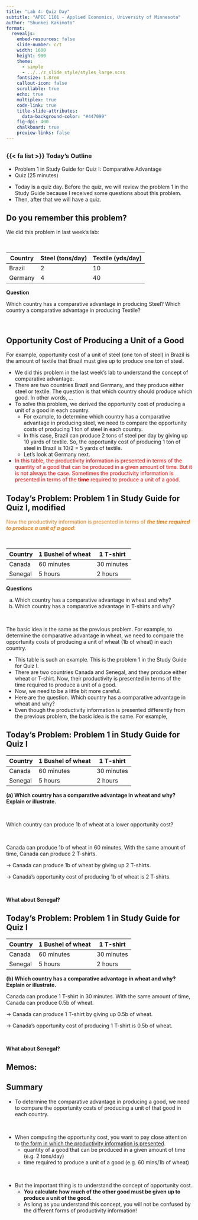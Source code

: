 ```yaml
---
title: "Lab 4: Quiz Day"
subtitle: "APEC 1101 - Applied Economics, University of Minnesota"
author: "Shunkei Kakimoto"
format: 
  revealjs:
    embed-resources: false
    slide-number: c/t
    width: 1600
    height: 900
    theme: 
      - simple 
      - ../../z_slide_style/styles_large.scss
    fontsize: 1.8rem
    callout-icon: false
    scrollable: true
    echo: true
    multiplex: true
    code-link: true
    title-slide-attributes:
      data-background-color: "#447099"
    fig-dpi: 400
    chalkboard: true
    preview-links: false
---
```


## {.center}
### {{< fa list >}} Today's Outline {.center}

+ Problem 1 in Study Guide for Quiz I: Comparative Advantage
+ Quiz (25 minutes)

:::{.notes}
+ Today is a quiz day. Before the quiz, we will review the problem 1 in the Study Guide  because I received some questions about this problem.
+ Then, after that we will have a quiz.
:::



## Do you remember this problem? {.center}

We did this problem in last week's lab:

<br>

| Country | Steel (tons/day) | Textile (yds/day) |
|---------|--------------|----------------|
| Brazil  | 2            | 10              |
| Germany | 4            | 40              |

**Question**

Which country has a comparative advantage in producing Steel? Which country a comparative advantage in producing Textile?

<br>

:::{.fragment}
::: {.callout-important}
## Opportunity Cost of Producing a Unit of a Good
For example, opportunity cost of a unit of steel (one ton of steel) in Brazil is the amount of textile that Brazil must give up to produce one ton of steel.
:::
:::


:::{.notes}
+ We did this problem in the last week's lab to understand the concept of comparative advantage.
+ There are two countries Brazil and Germany, and they produce either steel or textile. The question is that which country should produce which good. In other words, ...
+ To solve this problem, we derived the opportunity cost of producing a unit of a good in each country.
  + For example, to determine which country has a comparative advantage in producing steel, we need to compare the opportunity costs of producing 1 ton of steel in each country.
  + In this case, Brazil can produce 2 tons of steel per day by giving up 10 yards of textile. So, the opportunity cost of producing 1 ton of steel in Brazil is 10/2 = 5 yards of textile.
  + Let's look at Germany next. 


+ [In this table, the productivity information is presented in terms of the quantity of a good that can be produced in a given amount of time. But it is not always the case. Sometimes the productivity information is presented in terms of the **time** required to produce a unit of a good.]{style="color: red;"}
:::


## Today's Problem: Problem 1 in Study Guide for Quiz I, modified

[Now the productivity information is presented in terms of ***the time required to produce a unit of a good***:]{style="color: #f57f17;"}

<br>

| Country | 1 Bushel of wheat | 1 T-shirt |
|---------|--------------|----------------|
| Canada  | 60 minutes            | 30 minutes              |
| Senegal | 5 hours            | 2 hours              |

**Questions**

a. Which country has a comparative advantage in wheat and why?
b. Which country has a comparative advantage in T-shirts and why?

<br>

:::{.fragment}
::: {.callout-important}
The basic idea is the same as the previous problem. For example, to determine the comparative advantage in wheat, we need to compare the opportunity costs of producing a unit of wheat (1b of wheat) in each country.
:::
:::


:::{.notes}
+ This table is such an example. This is the problem 1 in the Study Guide for Quiz I.
+ There are two countries Canada and Senegal, and they produce either wheat or T-shirt. Now, their productivity is presented in terms of the time required to produce a unit of a good.
+ Now, we need to be a little bit more careful. 
+ Here are the question. Which country has a comparative advantage in wheat and why?
+ Even though the productivity information is presented differently from the previous problem, the basic idea is the same. For example, 
:::


## Today's Problem: Problem 1 in Study Guide for Quiz I 

| Country | 1 Bushel of wheat | 1 T-shirt |
|---------|--------------|----------------|
| Canada  | 60 minutes            | 30 minutes              |
| Senegal | 5 hours            | 2 hours              |

**(a) Which country has a comparative advantage in wheat and why? Explain or illustrate.**

<br>

[Which country can produce 1b of wheat at a lower opportunity cost?]{.text-blue}

<br>

:::{.fragment .fade-up}
Canada can produce 1b of wheat in 60 minutes. With the same amount of time, Canada can produce 2 T-shirts. 

&rarr; Canada can produce 1b of wheat by giving up 2 T-shirts.

&rarr; Canada's opportunity cost of producing 1b of wheat is 2 T-shirts.
:::


<br>

:::{.fragment .fade-up}
[**What about Senegal?**]{.text-orange}
:::

## Today's Problem: Problem 1 in Study Guide for Quiz I 

| Country | 1 Bushel of wheat | 1 T-shirt |
|---------|--------------|----------------|
| Canada  | 60 minutes            | 30 minutes              |
| Senegal | 5 hours            | 2 hours              |


**(b) Which country has a comparative advantage in wheat and why? Explain or illustrate.**

:::{.fragment .fade-up}
Canada can produce 1 T-shirt in 30 minutes. With the same amount of time, Canada can produce 0.5b of wheat. 

&rarr; Canada can produce 1 T-shirt by giving up 0.5b of wheat.

&rarr; Canada's opportunity cost of producing 1 T-shirt is 0.5b of wheat.
:::

<br>

:::{.fragment .fade-up}
[**What about Senegal?**]{.text-orange}
:::


## Memos:


## Summary


+ To determine the comparative advantage in producing a good, we need to compare the opportunity costs of producing a unit of that good in each country.

<br>

+ When computing the opportunity cost, you want to pay close attention to [the form in which the productivity information is presented]{style="text-decoration: underline;"}.
  + quantity of a good that can be produced in a given amount of time (e.g. 2 tons/day)
  + time required to produce a unit of a good (e.g. 60 mins/1b of wheat)

<br>

+ [But the important thing is to understand the concept of opportunity cost.]{.text-red}
  + [**You calculate how much of the other good must be given up to produce a unit of the good.**]{.text-orange}
  + As long as you understand this concept, you will not be confused by the different forms of productivity information!